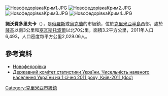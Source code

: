 {{No footnotes|time=2015-09-16T15:25:41+00:00}}
[[Image:НовофедорівкаКрим1.JPG|right]]
[[Image:НовофедорівкаКрим2.JPG|right]]
[[Image:НовофедорівкаКрим3.JPG|right]]
[[Image:НовофедорівкаКрим4.JPG|right]]

'''諾沃費多里夫卡'''（{{lang-ru|Новофёдоровка}}），是[[俄羅斯|俄羅斯]]或[[烏克蘭|烏克蘭]]的市級鎮，位於[[克里米亞半島|克里米亞半島]]西部，處於[[薩基_(克里米亞)|薩基]]以南3公里和[[塞瓦斯托波爾|塞瓦斯托波爾]]以北70公里，面積3.2平方公里，2011年人口6,493，人口密度每平方公里2,029.06人。

==參考資料==
*[http://w1.c1.rada.gov.ua/pls/z7503/A005?rdat1=15.07.2015&rf7571=855 Новофедорівка]{{Wayback|url=http://w1.c1.rada.gov.ua/pls/z7503/A005?rdat1=15.07.2015&rf7571=855 |date=20160304203803 }}
*[https://web.archive.org/web/20121010205321/http://stat6.stat.lviv.ua/PXWEB2007/ukr/publ/2011/chnas.zip Державний комітет статистики України. Чисельність наявного населення України на 1 січня 2011 року, Київ-2011 (doc)]

{{coord|45|05|29|N|33|34|27|E|scale:30000|display=title}}

{{DEFAULTSORT:Новофедорівка}}
[[Category:克里米亞市級鎮|Category:克里米亞市級鎮]]


{{Crimea-geo-stub}}